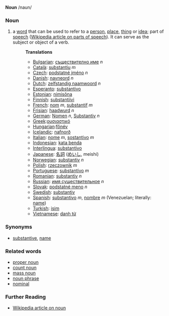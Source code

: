 '''Noun''' /naun/

===Noun===
# a [[word]] that can be used to refer to a [[person]], [[place]], [[thing]] or [[idea]]; part of [[speech]] ([[w:Part of speech|Wikipedia article on parts of speech]]). It can serve as the subject or object of a verb.
#:'''Translations'''
#:*[[Bulgarian]]: [[съществително име]] ''n''
#:*[[Català]]: [[substantiu]] ''m''
#:*[[Czech]]: [[podstatné jméno]] ''n''
#:*[[Danish]]: [[navneord]] ''n''
#:*[[Dutch]]: [[zelfstandig naamwoord]] ''n''
#:*[[Esperanto]]: [[substantivo]]
#:*[[Estonian]]: [[nimisõna]]
#:*[[Finnish]]: [[substantiivi]]
#:*[[French]]: [[nom]] ''m'', [[substantif]] ''m''
#:*[[Frisian]]: [[haadwurd]] ''n''
#:*[[German]]: [[Nomen]] ''n'', [[Substantiv]] ''n'' 
#:*[[Greek]]:[[ουσιαστικό]]
#:*[[Hungarian]]:[[főnév]]
#:*[[Icelandic]]: [[nafnorð]]
#:*[[Italian]]: [[nome]] ''m'', [[sostantivo]] ''m''
#:*[[Indonesian]]: [[kata benda]]
#:*[[Interlingua]]: [[substantivo]]
#:*[[Japanese]]: [[名詞]] ([[めいし]], meishi)
#:*[[Norwegian]]: [[substantiv]] ''n''
#:*[[Polish]]: [[rzeczownik]] ''m''
#:*[[Portuguese]]: [[substantivo]] ''m''
#:*[[Romanian]]: [[substantiv]] ''n''
#:*[[Russian]]: [[имя существительное]] ''n''
#:*[[Slovak]]: [[podstatné meno]] ''n''
#:*[[Swedish]]: [[substantiv]]
#:*[[Spanish]]: [[substantivo]] ''m'', [[nombre]] ''m'' (Venezuelan; literally: [[name]])
#:*[[Turkish]]: [[isim]]
#:*[[Vietnamese]]: [[danh từ]]

===Synonyms===
* [[substantive]], [[name]]

===Related words===
* [[proper noun]]
* [[count noun]]
* [[mass noun]]
* [[noun phrase]]
* [[nominal]]

===Further Reading===
* [[w:noun|Wikipedia article on noun]]